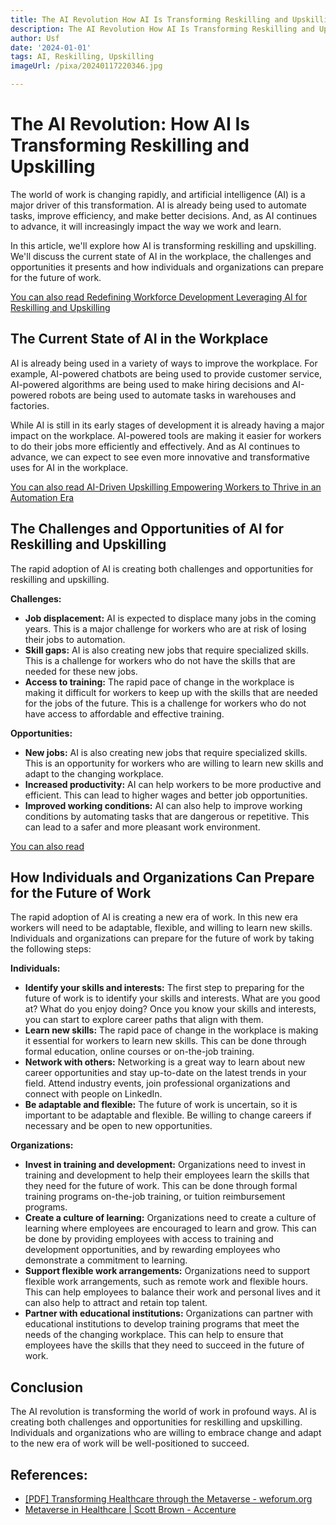 ```yaml
---
title: The AI Revolution How AI Is Transforming Reskilling and Upskilling
description: The AI Revolution How AI Is Transforming Reskilling and Upskilling
author: Usf
date: '2024-01-01'
tags: AI, Reskilling, Upskilling
imageUrl: /pixa/20240117220346.jpg

---
```

# The AI Revolution: How AI Is  Transforming Reskilling and  Upskilling

The world of work is changing rapidly, and artificial intelligence (AI) is a  major  driver of this transformation. AI is already being used  to automate tasks, improve efficiency, and make better decisions. And, as AI continues to advance, it will increasingly impact the way  we work and learn.

In this article, we'll explore how AI is transforming reskilling and upskilling. We'll discuss  the  current state of  AI in the workplace, the challenges and opportunities it presents and how individuals and organizations can prepare for the future of work.

[You can also  read Redefining Workforce Development Leveraging AI for Reskilling and Upskilling](Redefining%20Workforce%20Development%20Leveraging%20AI%20for%20Reskilling%20and%20Upskilling)


## The Current State of AI in the Workplace

AI  is already  being used  in a variety of  ways  to improve the workplace. For example, AI-powered chatbots are being used  to provide customer service, AI-powered algorithms are being used to make hiring decisions and AI-powered robots are being used to automate tasks in warehouses and factories.

While AI is still  in its early stages of  development it is already having a major impact on the workplace. AI-powered tools are making  it easier for  workers to do their jobs  more efficiently and effectively. And as AI continues to advance,  we can  expect to see even more innovative and transformative uses for AI  in the workplace.

[You can also read AI-Driven Upskilling Empowering Workers to Thrive in an Automation Era](AI-Driven%20Upskilling%20Empowering%20Workers%20to%20Thrive%20in%20an%20Automation%20Era)


## The Challenges and Opportunities of AI for  Reskilling and Upskilling

The rapid adoption of AI is creating both challenges and opportunities for reskilling and upskilling.

**Challenges:**

* **Job displacement:** AI is expected  to  displace many jobs in the coming  years. This is a  major challenge for  workers who  are at risk  of losing their jobs to automation.
* **Skill gaps:** AI is also creating new jobs that require specialized skills. This is a  challenge for workers  who do not have the skills that are needed for these new  jobs.
* **Access to training:** The rapid pace of  change in the workplace is making it difficult for  workers to keep up with the skills that are needed  for the jobs of the future. This is a challenge for workers who do not have access to affordable and effective training.

**Opportunities:**

* **New jobs:** AI is also  creating new jobs that require specialized skills.  This is an opportunity for workers who  are willing to learn new skills  and adapt  to the changing workplace.
* **Increased productivity:** AI can help workers to be more productive and efficient. This can lead to higher wages and better job opportunities.
* **Improved working conditions:** AI can also  help to improve  working  conditions by automating tasks that  are dangerous or  repetitive. This can lead to  a  safer  and  more pleasant work environment.

[You can also  read ]()


## How Individuals and Organizations Can Prepare for the Future of Work

The rapid adoption of AI is creating a new  era of work. In this new era workers will need to be adaptable, flexible, and willing to learn new skills. Individuals and  organizations can prepare for the future of work by taking  the following steps:

**Individuals:**

* **Identify your skills and interests:** The first step to preparing for the future of work is to identify your skills and interests. What are you good at? What do you enjoy doing? Once you know your skills and interests, you can start to explore career paths that align  with them.
* **Learn new skills:** The rapid pace of change in the workplace is making it essential for workers to learn new skills. This can be done through formal education, online courses or on-the-job training.
* **Network with others:** Networking is a  great way to learn about  new career opportunities and stay up-to-date on the latest trends in your field. Attend industry events, join professional organizations and connect with people on LinkedIn.
* **Be  adaptable and  flexible:** The future of work is uncertain, so  it is important to  be adaptable and flexible. Be willing to change careers if necessary and be open to  new opportunities.

**Organizations:**

* **Invest in training and development:** Organizations need to invest in training and development to help their employees  learn  the  skills  that they need for the future of work. This can be done through formal training programs on-the-job training, or tuition reimbursement programs.
* **Create a culture of learning:**  Organizations need to create a  culture of learning where employees are encouraged to learn and grow. This can be done by providing employees  with access  to training and development opportunities, and  by rewarding employees who demonstrate a commitment to learning.
* **Support flexible work arrangements:** Organizations need to support flexible work arrangements, such as remote work and flexible hours. This can help employees to balance their work and personal lives and it can also help to attract and retain top  talent.
* **Partner with educational institutions:** Organizations can partner with educational institutions to develop training programs that meet the needs of the changing workplace.  This  can help to ensure  that employees have the skills that they  need to  succeed  in the future of work.

## Conclusion

The  AI  revolution is  transforming the world of work in profound ways. AI is creating both challenges and opportunities for reskilling and upskilling. Individuals and organizations who are willing to embrace change  and adapt to  the  new era of work will  be well-positioned to succeed.

## References:
- [[PDF] Transforming Healthcare through the Metaverse - weforum.org](https://www3.weforum.org/docs/WEF_Transforming_Healthcare_2023.pdf)
- [Metaverse in Healthcare | Scott Brown - Accenture](https://www.accenture.com/us-en/blogs/insight-driven-health/healthcare-in-the-metaverse)
